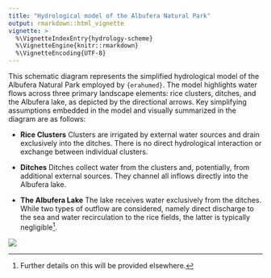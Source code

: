 ```yaml
---
title: "Hydrological model of the Albufera Natural Park"
output: rmarkdown::html_vignette
vignette: >
  %\VignetteIndexEntry{hydrology-scheme}
  %\VignetteEngine{knitr::rmarkdown}
  %\VignetteEncoding{UTF-8}
---
```


This schematic diagram represents the simplified hydrological model of the Albufera Natural Park employed by `{erahumed}`. The model highlights water flows across 
three primary landscape elements: rice clusters, ditches, and the Albufera lake, 
as depicted by the directional arrows. Key simplifying assumptions embedded in 
the model and visually summarized in the diagram are as follows:

* **Rice Clusters** Clusters are irrigated by external water sources and drain exclusively into the ditches. There is no direct hydrological interaction or 
exchange between individual clusters.

* **Ditches** Ditches collect water from the clusters and, potentially, from 
additional external sources. They channel all inflows directly into the Albufera 
lake.

* **The Albufera Lake**
The lake receives water exclusively from the ditches. While two types of outflow are considered, namely direct discharge to the sea and water recirculation to the rice fields, the latter is typically negligible^[Further details on this will be provided elsewhere.].


 <img src='hydrology_scheme.jpg' align="center" style="max-width: 100%; height: auto;"/>
